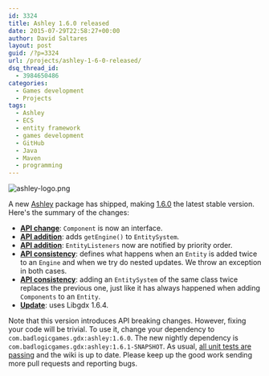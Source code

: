 ```yaml
---
id: 3324
title: Ashley 1.6.0 released
date: 2015-07-29T22:58:27+00:00
author: David Saltares
layout: post
guid: /?p=3324
url: /projects/ashley-1-6-0-released/
dsq_thread_id:
  - 3984650486
categories:
  - Games development
  - Projects
tags:
  - Ashley
  - ECS
  - entity framework
  - games development
  - GitHub
  - Java
  - Maven
  - programming
---
```


![ashley-logo.png](/img/ashley/ashley-logo.png) 

A new [Ashley](https://github.com/libgdx/ashley) package has shipped, making
[1.6.0](https://github.com/libgdx/ashley/releases/tag/ashley-1.6.0) the latest
stable version. Here's the summary of the changes:

* **[API change](https://github.com/libgdx/ashley/issues/170)**: `Component` is now an interface.
* **[API addition](https://github.com/libgdx/ashley/issues/167)**: adds `getEngine()` to `EntitySystem`.
* **[API addition](https://github.com/libgdx/ashley/commit/f9152e61d30907000bbc483de6fa0afb61c16c31)**: `EntityListeners` now are notified by priority order.
* **[API consistency](https://github.com/libgdx/ashley/issues/173)**: defines what happens when an `Entity` is added twice to an `Engine` and when we try do nested updates. We throw an exception in both cases.
* **[API consistency](https://github.com/libgdx/ashley/commit/1dbfcb4dc1ea0ea0a0fdb0d481c00b7dd9b8dd8f)**: adding an `EntitySystem` of the same class twice replaces the previous one, just like it has always happened when adding `Components` to an `Entity`.
* **[Update](https://github.com/libgdx/ashley/commit/0284510e759c7d97c7d1e7acaf7d29d6071434cc)**: uses Libgdx 1.6.4.

Note that this version introduces API breaking changes. However, fixing your
code will be trivial. To use it, change your dependency to `com.badlogicgames.gdx:ashley:1.6.0`.
The new nightly dependency is `com.badlogicgames.gdx:ashley:1.6.1-SNAPSHOT`. As usual,
[all unit tests are passing](http://libgdx.badlogicgames.com:8080/job/ashley/) and
the wiki is up to date. Please keep up the good work sending more pull requests and reporting bugs.